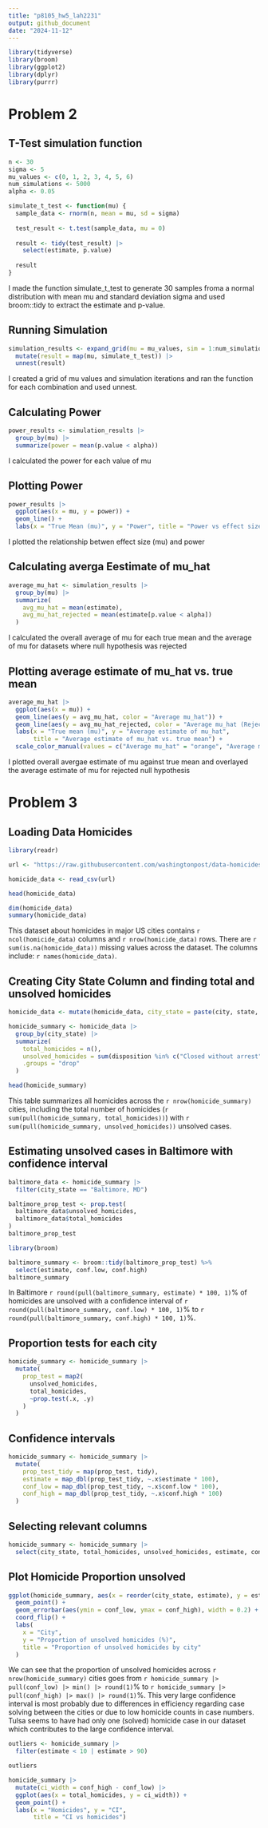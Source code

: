 ```yaml
---
title: "p8105_hw5_lah2231"
output: github_document
date: "2024-11-12"
---
```

```r
library(tidyverse)
library(broom)
library(ggplot2)
library(dplyr)
library(purrr)
```


# Problem 2

## T-Test simulation function
```r
n <- 30
sigma <- 5
mu_values <- c(0, 1, 2, 3, 4, 5, 6)
num_simulations <- 5000
alpha <- 0.05

simulate_t_test <- function(mu) {
  sample_data <- rnorm(n, mean = mu, sd = sigma)
  
  test_result <- t.test(sample_data, mu = 0)
  
  result <- tidy(test_result) |>
    select(estimate, p.value)
  
  result
}
```
I made the function simulate_t_test to generate 30 samples froma a normal distribution with mean mu and standard deviation sigma and used broom::tidy to extract the estimate and p-value.


## Running Simulation
```r
simulation_results <- expand_grid(mu = mu_values, sim = 1:num_simulations) |>
  mutate(result = map(mu, simulate_t_test)) |>
  unnest(result)
```
I created a grid of mu values and simulation iterations and ran the function for each combination and used unnest. 

## Calculating Power
```r
power_results <- simulation_results |>
  group_by(mu) |>
  summarize(power = mean(p.value < alpha))
```
I calculated the power for each value of mu

## Plotting Power
```r
power_results |>
  ggplot(aes(x = mu, y = power)) +
  geom_line() +
  labs(x = "True Mean (mu)", y = "Power", title = "Power vs effect size (True mean")
```
I plotted the relationship betwen effect size (mu) and power

## Calculating averga Eestimate of mu_hat
```r
average_mu_hat <- simulation_results |>
  group_by(mu) |>
  summarize(
    avg_mu_hat = mean(estimate),
    avg_mu_hat_rejected = mean(estimate[p.value < alpha])
  )
```
I calculated the overall average of mu for each true mean and the average of mu for datasets where null hypothesis was rejected


## Plotting average estimate of mu_hat vs. true mean
```r
average_mu_hat |>
  ggplot(aes(x = mu)) +
  geom_line(aes(y = avg_mu_hat, color = "Average mu_hat")) +
  geom_line(aes(y = avg_mu_hat_rejected, color = "Average mu_hat (Rejected)")) +
  labs(x = "True mean (mu)", y = "Average estimate of mu_hat",
       title = "Average estimate of mu_hat vs. true mean") +
  scale_color_manual(values = c("Average mu_hat" = "orange", "Average mu_hat (rejected)" = "green"))
```
I plotted overall avergae estimate of mu against true mean and overlayed the average estimate of mu for rejected null hypothesis


# Problem 3

## Loading Data Homicides
```r
library(readr)

url <- "https://raw.githubusercontent.com/washingtonpost/data-homicides/master/homicide-data.csv"

homicide_data <- read_csv(url)

head(homicide_data)
```

```r
dim(homicide_data)
summary(homicide_data)
```

This dataset about homicides in major US cities contains `r ncol(homicide_data)` columns and `r nrow(homicide_data)` rows. There are `r sum(is.na(homicide_data))` missing values across the dataset. The columns include: `r names(homicide_data)`.

## Creating City State Column and finding total and unsolved homicides
```r
homicide_data <- mutate(homicide_data, city_state = paste(city, state, sep = ", "))

homicide_summary <- homicide_data |>
  group_by(city_state) |>
  summarize(
    total_homicides = n(),
    unsolved_homicides = sum(disposition %in% c("Closed without arrest", "Open/No arrest")),
    .groups = "drop"
  )

head(homicide_summary)
```

This table summarizes all homicides across the `r nrow(homicide_summary)` cities, including the total number of homicides (`r sum(pull(homicide_summary, total_homicides))`) with `r sum(pull(homicide_summary, unsolved_homicides))` unsolved cases.

## Estimating unsolved cases in Baltimore with confidence interval
```r
baltimore_data <- homicide_summary |>
  filter(city_state == "Baltimore, MD")

baltimore_prop_test <- prop.test(
  baltimore_data$unsolved_homicides,
  baltimore_data$total_homicides
)
baltimore_prop_test 

library(broom)

baltimore_summary <- broom::tidy(baltimore_prop_test) %>%
  select(estimate, conf.low, conf.high)
baltimore_summary
```


In Baltimore `r round(pull(baltimore_summary, estimate) * 100, 1)`% of homicides are unsolved with a confidence interval of `r round(pull(baltimore_summary, conf.low) * 100, 1)`% to `r round(pull(baltimore_summary, conf.high) * 100, 1)`%.

## Proportion tests for each city
```r
homicide_summary <- homicide_summary |>
  mutate(
    prop_test = map2(
      unsolved_homicides, 
      total_homicides, 
      ~prop.test(.x, .y)
    )
  )
```
## Confidence intervals
```r
homicide_summary <- homicide_summary |>
  mutate(
    prop_test_tidy = map(prop_test, tidy),
    estimate = map_dbl(prop_test_tidy, ~.x$estimate * 100),
    conf_low = map_dbl(prop_test_tidy, ~.x$conf.low * 100),
    conf_high = map_dbl(prop_test_tidy, ~.x$conf.high * 100)
  )
```

## Selecting relevant columns
```r
homicide_summary <- homicide_summary |>
  select(city_state, total_homicides, unsolved_homicides, estimate, conf_low, conf_high)
```

## Plot Homicide Proportion unsolved
```r
ggplot(homicide_summary, aes(x = reorder(city_state, estimate), y = estimate)) +
  geom_point() +
  geom_errorbar(aes(ymin = conf_low, ymax = conf_high), width = 0.2) +
  coord_flip() +
  labs(
    x = "City",
    y = "Proportion of unsolved homicides (%)",
    title = "Proportion of unsolved homicides by city"
  )
```


We can see that the proportion of unsolved homicides across `r nrow(homicide_summary)` cities goes from `r homicide_summary |> pull(conf_low) |> min() |> round(1)`% to `r homicide_summary |> pull(conf_high) |> max() |> round(1)`%. This very large confidence interval is most probably due to differences in efficiency regarding case solving between the cities or due to low homicide counts in case numbers. Tulsa seems to have had only one (solved) homicide case in our dataset which contributes to the large confidence interval.

```r
outliers <- homicide_summary |>
  filter(estimate < 10 | estimate > 90)

outliers
```

```r
homicide_summary |>
  mutate(ci_width = conf_high - conf_low) |>
  ggplot(aes(x = total_homicides, y = ci_width)) +
  geom_point() +
  labs(x = "Homicides", y = "CI",
       title = "CI vs homicides")
```










